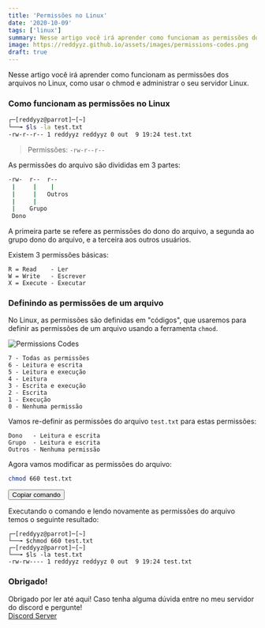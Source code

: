 ```yaml
---
title: 'Permissões no Linux'
date: '2020-10-09'
tags: ['linux']
summary: Nesse artigo você irá aprender como funcionam as permissões dos arquivos no Linux, como usar o chmod e administrar o seu servidor Linux.
image: https://reddyyz.github.io/assets/images/permissions-codes.png
draft: true
---
```


Nesse artigo você irá aprender como funcionam as permissões dos arquivos no Linux, como usar o chmod e administrar o seu servidor Linux.

<TOCInline toc={props.toc} asDisclosure />

### Como funcionam as permissões no Linux

```sh
┌─[reddyyz@parrot]─[~]
└──╼ $ls -la test.txt
-rw-r--r-- 1 reddyyz reddyyz 0 out  9 19:24 test.txt
```
> Permissões: `-rw-r--r--`

As permissões do arquivo são divididas em 3 partes:

```sh
-rw-  r--  r--
 |     |    |
 |     |   Outros
 |     |
 |    Grupo
 Dono
```

A primeira parte se refere as permissões do dono do arquivo, a segunda ao grupo dono do arquivo, e a terceira aos outros usuários.

Existem 3 permissões básicas:

```
R = Read    - Ler
W = Write   - Escrever
X = Execute - Executar
```

### Definindo as permissões de um arquivo

No Linux, as permissões são definidas em "códigos", que usaremos para definir as permissões de um arquivo usando a ferramenta `chmod`.

![Permissions Codes](/static/images/permissions-codes.png)

```
7 - Todas as permissões
6 - Leitura e escrita
5 - Leitura e execução
4 - Leitura
3 - Escrita e execução
2 - Escrita
1 - Execução
0 - Nenhuma permissão
```

Vamos re-definir as permissões do arquivo `test.txt` para estas permissões:

```
Dono   - Leitura e escrita
Grupo  - Leitura e escrita
Outros - Nenhuma permissão
```

Agora vamos modificar as permissões do arquivo:

```sh
chmod 660 test.txt
```
<button class="copy" onClick="copy_to_clip2('chmod 660 test.txt')">Copiar comando</button>


Executando o comando e lendo novamente as permissões do arquivo temos o seguinte resultado:

```
┌─[reddyyz@parrot]─[~]
└──╼ $chmod 660 test.txt
┌─[reddyyz@parrot]─[~]
└──╼ $ls -la test.txt
-rw-rw---- 1 reddyyz reddyyz 0 out  9 19:24 test.txt
```

### Obrigado!

Obrigado por ler até aqui! Caso tenha alguma dúvida entre no meu servidor do discord e pergunte!<br/>
[Discord Server](https://discord.gg/v5d3PZ9)
<br/>